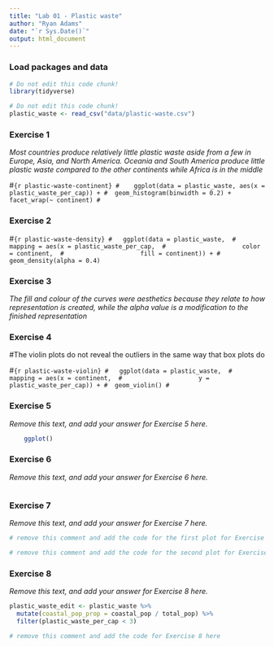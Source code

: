 ```yaml
---
title: "Lab 01 - Plastic waste"
author: "Ryan Adams"
date: "`r Sys.Date()`"
output: html_document
---
```


### Load packages and data

```r
# Do not edit this code chunk!
library(tidyverse) 
```

```r
# Do not edit this code chunk!
plastic_waste <- read_csv("data/plastic-waste.csv")
```

### Exercise 1

*Most countries produce relatively little plastic waste aside from a few in Europe, Asia, and North America. Oceania and South America produce little plastic waste compared to the other continents while Africa is in the middle*

#```{r plastic-waste-continent}
#    ggplot(data = plastic_waste, aes(x = plastic_waste_per_cap)) +
#  geom_histogram(binwidth = 0.2) + facet_wrap(~ continent)
#```


### Exercise 2

#```{r plastic-waste-density}
#   ggplot(data = plastic_waste, 
#       mapping = aes(x = plastic_waste_per_cap, 
#                     color = continent, 
#                     fill = continent)) +
#  geom_density(alpha = 0.4)
```

### Exercise 3

*The fill and colour of the curves were aesthetics because they relate to how representation is created, while the alpha value is a modification to the finished representation*

### Exercise 4
#The violin plots do not reveal the outliers in the same way that box plots do 

#```{r plastic-waste-violin}
#   ggplot(data = plastic_waste, 
#       mapping = aes(x = continent, 
#                     y = plastic_waste_per_cap)) +
#  geom_violin()
#```

### Exercise 5

*Remove this text, and add your answer for Exercise 5 here.*

```r
    ggplot()
```

### Exercise 6

*Remove this text, and add your answer for Exercise 6 here.*

```r

```

### Exercise 7

*Remove this text, and add your answer for Exercise 7 here.*

```r
# remove this comment and add the code for the first plot for Exercise 7 here
```

```r
# remove this comment and add the code for the second plot for Exercise 7 here
```

### Exercise 8

*Remove this text, and add your answer for Exercise 8 here.*

```r
plastic_waste_edit <- plastic_waste %>% 
  mutate(coastal_pop_prop = coastal_pop / total_pop) %>%
  filter(plastic_waste_per_cap < 3)

# remove this comment and add the code for Exercise 8 here
```


